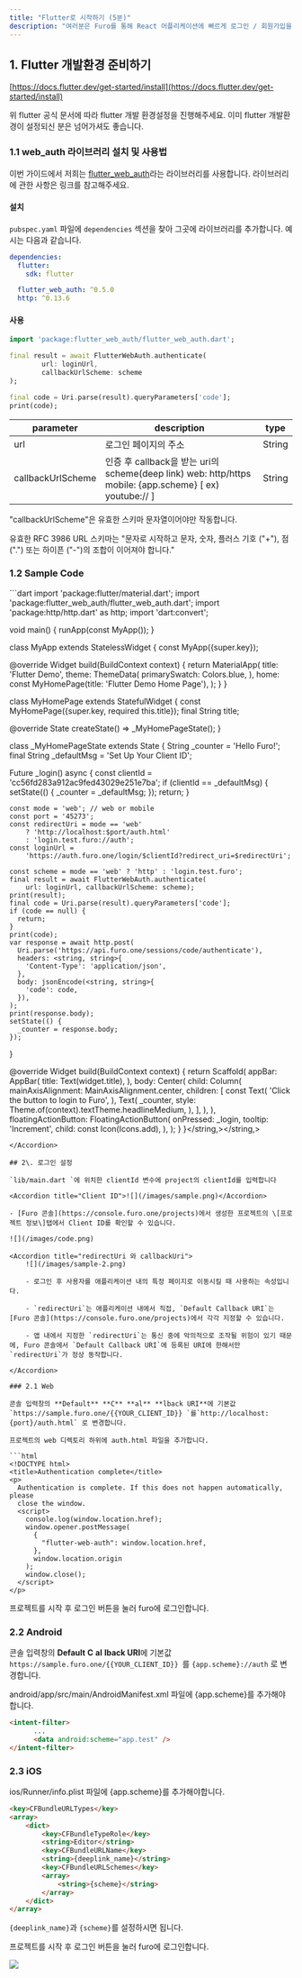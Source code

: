 ```yaml
---
title: "Flutter로 시작하기 (5분)"
description: "여러분은 Furo를 통해 React 어플리케이션에 빠르게 로그인 / 회원가입을 구현하고, 인증된 사용자의 정보를 활용할 수 있습니다. 이 가이드는 Flutter에서 Furo 로그인을 구현하는 방법을 안내합니다."
---
```


## 1\. Flutter 개발환경 준비하기

[https://docs.flutter.dev/get-started/install](https://docs.flutter.dev/get-started/install)

위 flutter 공식 문서에 따라 flutter 개발 환경설정을 진행해주세요. 이미 flutter 개발환경이 설정되신 분은 넘어가셔도 좋습니다.

### 1.1 web_auth 라이브러리 설치 및 사용법

이번 가이드에서 저희는 [flutter_web_auth](https://pub.dev/documentation/flutter%5Fweb%5Fauth/latest/)라는 라이브러리를 사용합니다. 라이브러리에 관한 사항은 링크를 참고해주세요.

#### 설치

`pubspec.yaml` 파일에 `dependencies` 섹션을 찾아 그곳에 라이브러리를 추가합니다. 예시는 다음과 같습니다.

```yaml
dependencies:
  flutter:
    sdk: flutter

  flutter_web_auth: ^0.5.0
  http: ^0.13.6
```

#### 사용

```dart
import 'package:flutter_web_auth/flutter_web_auth.dart';

final result = await FlutterWebAuth.authenticate(
        url: loginUrl,
        callbackUrlScheme: scheme
);

final code = Uri.parse(result).queryParameters['code'];
print(code);
```

| parameter         | description                                                                                               | type   |
| ----------------- | --------------------------------------------------------------------------------------------------------- | ------ |
| url               | 로그인 페이지의 주소                                                                                      | String |
| callbackUrlScheme | 인증 후 callback을 받는 uri의 scheme(deep link) web: http/https mobile: {app.scheme} \[ ex) youtube:// \] | String |

"callbackUrlScheme"은 유효한 스키마 문자열이어야만 작동합니다.

유효한 RFC 3986 URL 스키마는 "문자로 시작하고 문자, 숫자, 플러스 기호 ("+"), 점 (".") 또는 하이픈 ("-")의 조합이 이어져야 합니다."

### 1.2 Sample Code

<Accordion title="lib/main.dart">
  ```dart
import 'package:flutter/material.dart';
import 'package:flutter_web_auth/flutter_web_auth.dart';
import 'package:http/http.dart' as http;
import 'dart:convert';

void main() {
  runApp(const MyApp());
}

class MyApp extends StatelessWidget {
  const MyApp({super.key});

  @override
  Widget build(BuildContext context) {
    return MaterialApp(
      title: 'Flutter Demo',
      theme: ThemeData(
        primarySwatch: Colors.blue,
      ),
      home: const MyHomePage(title: 'Flutter Demo Home Page'),
    );
  }
}

class MyHomePage extends StatefulWidget {
  const MyHomePage({super.key, required this.title});
  final String title;

  @override
  State createState() => _MyHomePageState();
}

class _MyHomePageState extends State {
  String _counter = 'Hello Furo!';
  final String _defaultMsg = 'Set Up Your Client ID';

  Future _login() async {
    const clientId = 'cc56fd283a912ac9fed43029e251e7ba';
    if (clientId == _defaultMsg) {
      setState(() {
        _counter = _defaultMsg;
      });
      return;
    }

    const mode = 'web'; // web or mobile
    const port = '45273';
    const redirectUri = mode == 'web'
        ? 'http://localhost:$port/auth.html'
        : 'login.test.furo://auth';
    const loginUrl =
        'https://auth.furo.one/login/$clientId?redirect_uri=$redirectUri';

    const scheme = mode == 'web' ? 'http' : 'login.test.furo';
    final result = await FlutterWebAuth.authenticate(
        url: loginUrl, callbackUrlScheme: scheme);
    print(result);
    final code = Uri.parse(result).queryParameters['code'];
    if (code == null) {
      return;
    }
    print(code);
    var response = await http.post(
      Uri.parse('https://api.furo.one/sessions/code/authenticate'),
      headers: <string, string>{
        'Content-Type': 'application/json',
      },
      body: jsonEncode(<string, string>{
        'code': code,
      }),
    );
    print(response.body);
    setState(() {
      _counter = response.body;
    });
  }

  @override
  Widget build(BuildContext context) {
    return Scaffold(
      appBar: AppBar(
        title: Text(widget.title),
      ),
      body: Center(
        child: Column(
          mainAxisAlignment: MainAxisAlignment.center,
          children: [
            const Text(
              'Click the button to login to Furo',
            ),
            Text(
              _counter,
              style: Theme.of(context).textTheme.headlineMedium,
            ),
          ],
        ),
      ),
      floatingActionButton: FloatingActionButton(
        onPressed: _login,
        tooltip: 'Increment',
        child: const Icon(Icons.add),
      ),
    );
  }
}</string,></string,>
```
</Accordion>

## 2\. 로그인 설정

`lib/main.dart `에 위치한 clientId 변수에 project의 clientId를 입력합니다

<Accordion title="Client ID">![](/images/sample.png)</Accordion>

- [Furo 콘솔](https://console.furo.one/projects)에서 생성한 프로젝트의 \[프로젝트 정보\]탭에서 Client ID를 확인할 수 있습니다.

![](/images/code.png)

<Accordion title="redirectUri 와 callbackUri">
    ![](/images/sample-2.png)

    - 로그인 후 사용자를 애플리케이션 내의 특정 페이지로 이동시킬 때 사용하는 속성입니다.

    - `redirectUri`는 애플리케이션 내에서 직접, `Default Callback URI`는 [Furo 콘솔](https://console.furo.one/projects)에서 각각 지정할 수 있습니다.

    - 앱 내에서 지정한 `redirectUri`는 통신 중에 악의적으로 조작될 위험이 있기 때문에, Furo 콘솔에서 `Default Callback URI`에 등록된 URI에 한해서만 `redirectUri`가 정상 동작합니다.

</Accordion>

### 2.1 Web

콘솔 입력창의 **Default** **C** **al** **lback URI**에 기본값 `https://sample.furo.one/{{YOUR_CLIENT_ID}} `를`http://localhost:{port}/auth.html` 로 변경합니다.

프로젝트의 web 디렉토리 하위에 auth.html 파일을 추가합니다.

```html
<!DOCTYPE html>
<title>Authentication complete</title>
<p>
  Authentication is complete. If this does not happen automatically, please
  close the window.
  <script>
    console.log(window.location.href);
    window.opener.postMessage(
      {
        "flutter-web-auth": window.location.href,
      },
      window.location.origin
    );
    window.close();
  </script>
</p>
```

프로젝트를 시작 후 로그인 버튼을 눌러 furo에 로그인합니다.

### 2.2 Android

콘솔 입력창의 **Default** **C** **al** **lback URI**에 기본값 `https://sample.furo.one/{{YOUR_CLIENT_ID}} `를 `{app.scheme}://auth` 로 변경합니다.

<Info>
  android/app/src/main/AndroidManifest.xml 파일에 {app.scheme}를 추가해야합니다.
</Info>

```html
<intent-filter>
      ...
      <data android:scheme="app.test" />
</intent-filter>
```

### 2.3 iOS

<Info>
  ios/Runner/info.plist 파일에 {app.scheme}를 추가해야합니다.
</Info>

```html
<key>CFBundleURLTypes</key>
<array>
	<dict>
		<key>CFBundleTypeRole</key>
		<string>Editor</string>
		<key>CFBundleURLName</key>
		<string>{deeplink_name}</string>
		<key>CFBundleURLSchemes</key>
		<array>
			<string>{scheme}</string>
		</array>
	</dict>
</array>
```

`{deeplink_name}`과 `{scheme}`를 설정하시면 됩니다.

프로젝트를 시작 후 로그인 버튼을 눌러 furo에 로그인합니다.

![](images/check-email.png)